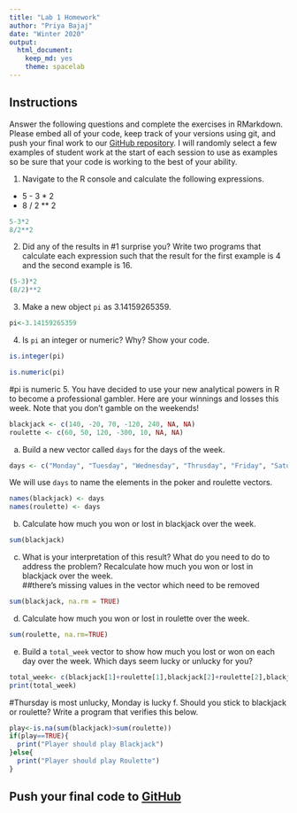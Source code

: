 ```yaml
---
title: "Lab 1 Homework"
author: "Priya Bajaj"
date: "Winter 2020"
output:
  html_document:
    keep_md: yes
    theme: spacelab
---
```


## Instructions
Answer the following questions and complete the exercises in RMarkdown. Please embed all of your code, keep track of your versions using git, and push your final work to our [GitHub repository](https://github.com/FRS417-DataScienceBiologists). I will randomly select a few examples of student work at the start of each session to use as examples so be sure that your code is working to the best of your ability.  

1. Navigate to the R console and calculate the following expressions.  
  + 5 - 3 * 2  
  + 8 / 2 ** 2  
```r
5-3*2
8/2**2
```
2. Did any of the results in #1 surprise you? Write two programs that calculate each expression such that the result for the first example is 4 and the second example is 16.  
```r
(5-3)*2
(8/2)**2
```

3. Make a new object `pi` as 3.14159265359.  

```r
pi<-3.14159265359
```

4. Is `pi` an integer or numeric? Why? Show your code. 
```r
is.integer(pi)
```
```r
is.numeric(pi)
```
#pi is numeric
5. You have decided to use your new analytical powers in R to become a professional gambler. Here are your winnings and losses this week. Note that you don't gamble on the weekends!  
```r
blackjack <- c(140, -20, 70, -120, 240, NA, NA)
roulette <- c(60, 50, 120, -300, 10, NA, NA)
```

a. Build a new vector called `days` for the days of the week. 
```r
days <- c("Monday", "Tuesday", "Wednesday", "Thrusday", "Friday", "Saturday", "Sunday")
```

We will use `days` to name the elements in the poker and roulette vectors.
```r
names(blackjack) <- days
names(roulette) <- days
```

b. Calculate how much you won or lost in blackjack over the week.  
```r
sum(blackjack) 
```

c. What is your interpretation of this result? What do you need to do to address the problem? Recalculate how much you won or lost in blackjack over the week.  
##there's missing values in the vector which need to be removed
```r
sum(blackjack, na.rm = TRUE)
```

d. Calculate how much you won or lost in roulette over the week.  
```r
sum(roulette, na.rm=TRUE)
```
e. Build a `total_week` vector to show how much you lost or won on each day over the week. Which days seem lucky or unlucky for you?
```r
total_week<- c(blackjack[1]+roulette[1],blackjack[2]+roulette[2],blackjack[3]+roulette[3],blackjack[4]+roulette[4],blackjack[5]+roulette[5])
print(total_week)
```
#Thursday is most unlucky, Monday is lucky
f. Should you stick to blackjack or roulette? Write a program that verifies this below.  
```r
play<-is.na(sum(blackjack)>sum(roulette))
if(play==TRUE){
  print("Player should play Blackjack")
}else{
  print("Player should play Roulette")
}
```

## Push your final code to [GitHub](https://github.com/FRS417-DataScienceBiologists)